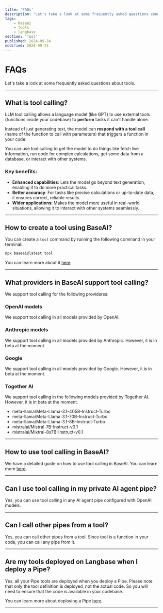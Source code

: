 ```yaml
---
title: 'FAQs'
description: "Let's take a look at some frequently asked questions about tools."
tags:
    - baseai
    - tools
    - langbase
section: 'Tool'
published: 2024-09-24
modified: 2024-09-24
---
```


# FAQs

Let's take a look at some frequently asked questions about tools.

---

## What is tool calling?

LLM tool calling allows a language model (like GPT) to use external tools (functions inside your codebase) to **perform** tasks it can't handle alone.

Instead of just generating text, the model can **respond with a tool call** (name of the function to call with parameters) that triggers a function in your code.

You can use tool calling to get the model to do things like fetch live information, run code for complex calculations, get some data from a database, or interact with other systems.

### Key benefits:

- **Enhanced capabilities**: Lets the model go beyond text generation, enabling it to do more practical tasks.
- **Better accuracy**: For tasks like precise calculations or up-to-date data, it ensures correct, reliable results.
- **Wider applications**: Makes the model more useful in real-world situations, allowing it to interact with other systems seamlessly.

---

## How to create a tool using BaseAI?

You can create a `tool` command by running the following command in your terminal:

```bash
npx baseai@latest tool
```

You can learn more about it [here](/docs/tool/quickstart).

---

## What providers in BaseAI support tool calling?

We support tool calling for the following providerss:

### OpenAI models

We support tool calling in all models provided by OpenAI.

### Anthropic models

We support tool calling in all models provided by Anthropic. However, it is in beta at the moment.

### Google

We support tool calling in all models provided by Google. However, it is in beta at the moment.

### Together AI

We support tool calling in the following models provided by Together AI. However, it is in beta at the moment.

- meta-llama/Meta-Llama-3.1-405B-Instruct-Turbo
- meta-llama/Meta-Llama-3.1-70B-Instruct-Turbo
- meta-llama/Meta-Llama-3.1-8B-Instruct-Turbo
- mistralai/Mistral-7B-Instruct-v0.1
- mistralai/Mixtral-8x7B-Instruct-v0.1

---

## How to use tool calling in BaseAI?

We have a detailed guide on how to use tool calling in BaseAI. You can learn more [here](/docs/tools/quickstart).

---

## Can I use tool calling in my private AI agent pipe?

Yes, you can use tool calling in any AI agent pipe configured with OpenAI models.

---

## Can I call other pipes from a tool?

Yes, you can call other pipes from a tool. Since tool is a function in your code, you can call any pipe from it.

---

## Are my tools deployed on Langbase when I deploy a Pipe?

Yes, all your Pipe tools are deployed when you deploy a Pipe. Please note that only the tool definition is deployed, not the actual code. So you will need to ensure that the code is available in your codebase.

You can learn more about deploying a Pipe [here](/docs/deployment/deploy).

---
